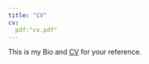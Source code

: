 ```yaml
---
title: "CV"
cv:
  pdf:"cv.pdf"
---
```


This is my Bio and [CV](https://github.com/melissazhangyz/personal_page/blob/master/cv.pdf) for your reference.
